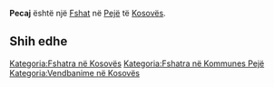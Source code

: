 {{Fshat në Kosovës
 | Emri                = Pecaj
| srp_N_name = Pecaj
| srp_N_FULL_NAME_RO = Pecaj
| srp_N_FULL_NAME_ND_RO = Pecaj
| srp_N_SORT_NAME_RG = PECAJ
| srp_N_FULL_NAME_RG = Pecaj
| srp_N_FULL_NAME_ND_RG = Pecaj

 | Emri (Rasa dhanore) = 
 | Figura              = 
 | Shteti              = Kosovo
 | Komuna              = Pejë
 | Kodi postar         = 
 | Sipërfaqja          = 

 | Popullsia           = 

 | Regj. i popullsisë  = 
 | Dend. e popullsisë  = 
 | Faqja zyrtare       = 
 <!--- Koordinatat ----> 
 | Gjerësia            = 42.734167
 | Gjatësia            = 20.167778
 | Lartësia            = 
}}
'''Pecaj''' është një [[Fshat]] në [[Pejë]] të [[Kosovës]].

<!-- == Gjeografia == -->
<!-- == Historia == -->
<!-- == Demografia == -->
== Shih edhe ==
{{Komuna Pejë}}
{{Kosovo-Administrata-Cung}}

[[Kategoria:Fshatra në Kosovës]]
[[Kategoria:Fshatra në Kommunes Pejë]]
[[Kategoria:Vendbanime në Kosovës]]